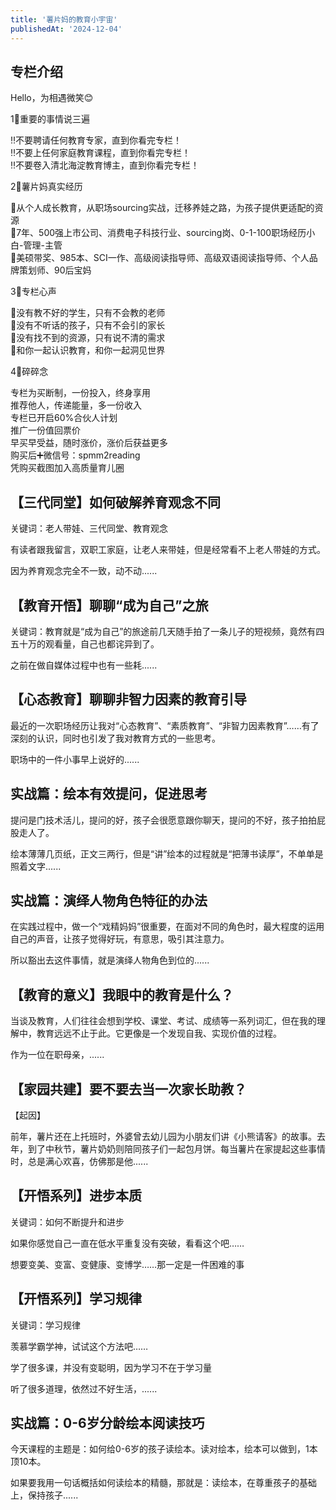 ```yaml
---
title: '薯片妈的教育小宇宙'
publishedAt: '2024-12-04'
---
```


## 专栏介绍

Hello，为相遇微笑😊  
  
1⃣️重要的事情说三遍  
  
‼️不要聘请任何教育专家，直到你看完专栏！  
‼️不要上任何家庭教育课程，直到你看完专栏！  
‼️不要卷入清北海淀教育博主，直到你看完专栏！  
  
  
2⃣️薯片妈真实经历  
  
🌈从个人成长教育，从职场sourcing实战，迁移养娃之路，为孩子提供更适配的资源  
🌈7年、500强上市公司、消费电子科技行业、sourcing岗、0-1-100职场经历小白-管理-主管  
🌈美硕带奖、985本、SCI一作、高级阅读指导师、高级双语阅读指导师、个人品牌策划师、90后宝妈  
  
3⃣️专栏心声  
  
🚀没有教不好的学生，只有不会教的老师  
🚀没有不听话的孩子，只有不会引的家长  
🚀没有找不到的资源，只有说不清的需求  
🚀和你一起认识教育，和你一起洞见世界  
  
  
4⃣️碎碎念  
  
专栏为买断制，一份投入，终身享用  
推荐他人，传递能量，多一份收入  
专栏已开启60%合伙人计划  
推广一份值回票价  
早买早受益，随时涨价，涨价后获益更多  
购买后➕微信号：spmm2reading  
凭购买截图加入高质量育儿圈

## 【三代同堂】如何破解养育观念不同
关键词：老人带娃、三代同堂、教育观念

有读者跟我留言，双职工家庭，让老人来带娃，但是经常看不上老人带娃的方式。

因为养育观念完全不一致，动不动......

## 【教育开悟】聊聊“成为自己”之旅
关键词：教育就是“成为自己”的旅途前几天随手拍了一条儿子的短视频，竟然有四五十万的观看量，自己也都诧异到了。

之前在做自媒体过程中也有一些耗......

## 【心态教育】聊聊非智力因素的教育引导
最近的一次职场经历让我对“心态教育”、“素质教育”、“非智力因素教育”……有了深刻的认识，同时也引发了我对教育方式的一些思考。

职场中的一件小事早上说好的......

## 实战篇：绘本有效提问，促进思考
提问是门技术活儿，提问的好，孩子会很愿意跟你聊天，提问的不好，孩子拍拍屁股走人了。

绘本薄薄几页纸，正文三两行，但是“讲”绘本的过程就是“把薄书读厚”，不单单是照着文字......

## 实战篇：演绎人物角色特征的办法
在实践过程中，做一个“戏精妈妈”很重要，在面对不同的角色时，最大程度的运用自己的声音，让孩子觉得好玩，有意思，吸引其注意力。

所以豁出去这件事情，就是演绎人物角色到位的......

## 【教育的意义】我眼中的教育是什么？
当谈及教育，人们往往会想到学校、课堂、考试、成绩等一系列词汇，但在我的理解中，教育远远不止于此。它更像是一个发现自我、实现价值的过程。

作为一位在职母亲，......

## 【家园共建】要不要去当一次家长助教？
【起因】

前年，薯片还在上托班时，外婆曾去幼儿园为小朋友们讲《小熊请客》的故事。去年，到了中秋节，薯片奶奶则陪同孩子们一起包月饼。每当薯片在家提起这些事情时，总是满心欢喜，仿佛那是他......

## 【开悟系列】进步本质
关键词：如何不断提升和进步

如果你感觉自己一直在低水平重复没有突破，看看这个吧……

想要变美、变富、变健康、变博学……那一定是一件困难的事

## 【开悟系列】学习规律
关键词：学习规律

羡慕学霸学神，试试这个方法吧……

学了很多课，并没有变聪明，因为学习不在于学习量

听了很多道理，依然过不好生活，......

## 实战篇：0-6岁分龄绘本阅读技巧
今天课程的主题是：如何给0-6岁的孩子读绘本。读对绘本，绘本可以做到，1本顶10本。

如果要我用一句话概括如何读绘本的精髓，那就是：读绘本，在尊重孩子的基础上，保持孩子......


